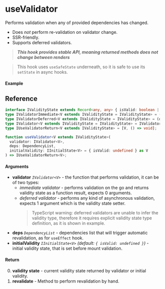 
<Meta title="State/useValidator" component={ExampleStories} />

# useValidator

Performs validation when any of provided dependencies has changed.

- Does _not_ perform re-validation on validator change.
- SSR-friendly.
- Supports deferred validators.

> **_This hook provides stable API, meaning returned methods does not change between renders_**

> This hook uses `useSafeState` underneath, so it is safe to use its `setState` in async hooks.

#### Example

<Canvas>
  <Story story={ExampleStories} inline />
</Canvas>

## Reference

```ts
interface IValidityState extends Record<any, any> { isValid: boolean | undefined; }
type IValidatorImmediate<V extends IValidityState = IValidityState> = () => V;
type IValidatorDeferred<V extends IValidityState = IValidityState> = (done: Dispatch<INextState<V>>) => any;
type IValidator<V extends IValidityState = IValidityState> = IValidatorImmediate<V> | IValidatorDeferred<V>;
type IUseValidatorReturn<V extends IValidityState> = [V, () => void];

function useValidator<V extends IValidityState>(
  validator: IValidator<V>,
  deps: DependencyList,
  initialValidity: IInitialState<V> = { isValid: undefined } as V
) => IUseValidatorReturn<V>;
```

#### Arguments

- **validator** _`IValidator<V>`_ - the function that performs validation, it can be of two types:
  - _immediate validator_ - performs validation on the go and returns validity state as a function
    result, expects 0 arguments.
  - _deferred validator_ - performs any kind of asynchronous validation, expects 1 argument which
    is the validity state setter.
    > TypeScript warning: deferred validators are unable to infer the validity type, therefore it
    > requires explicit validity state type definition, as it is shown in example.
- **deps** _`DependencyList`_ - dependencies list that will trigger automatic revalidation, as
  for `useEffect` hook.
- **initialValidity** _`IInitialState<V>`_ _(default: `{ isValid: undefined }`)_ - initial validity state, that is set before mount
  validation.

#### Return

0. **validity state** - current validity state returned by validator or initial validity.
1. **revalidate** - Method to perform revalidation by hand.
